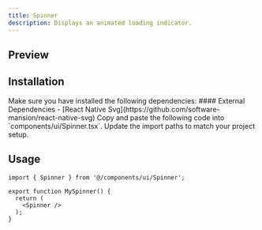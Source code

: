```yaml
---
title: Spinner
description: Displays an animated loading indicator.
---
```



## Preview
<ComponentPreview name="Spinner" />

## Installation

<Steps>

<Step>
Make sure you have installed the following dependencies:
#### External Dependencies
  - [React Native Svg](https://github.com/software-mansion/react-native-svg)
</Step>

<Step>
Copy and paste the following code into `components/ui/Spinner.tsx`.
<DynamicCodeBlock lang="tsx" code={readComponentFile('Spinner')} />
</Step>

<Step>
Update the import paths to match your project setup.
</Step>

</Steps>

## Usage

```tsx title="MySpinner.tsx"
import { Spinner } from '@/components/ui/Spinner';

export function MySpinner() {
  return (
    <Spinner />
  );
}
```